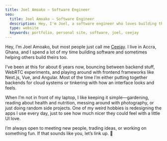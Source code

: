 ```yaml
---
title: Joel Amoako — Software Engineer
seo:
  title: Joel Amoako — Software Engineer
  description: Hey, I'm Joel, a software engineer who loves building things for the web
  type: website
  keywords: portfolio, personal site, software, joel, ceejay
---
```


Hey, I’m Joel Amoako, but most people just call me <u>Ceejay</u>. I live in Accra, Ghana, and I spend a lot of my time building software and sometimes helping others build theirs too.

I’ve been at this for about 6 years now, bouncing between backend stuff, WebRTC experiments, and playing around with frontend frameworks like Next.js, Vue, and Angular. Most of the time I’m either putting together backends for cloud systems or tinkering with how an interface looks and feels.

When I’m not in front of my laptop, I like keeping it simple—gardening, reading about health and nutrition, messing around with photography, or just doing random side projects. One of my weird hobbies is redesigning the apps I use every day, just to see how much nicer they could feel with a little UI love.

I’m always open to meeting new people, trading ideas, or working on something fun. If that sounds like you, let’s link up. 🩶